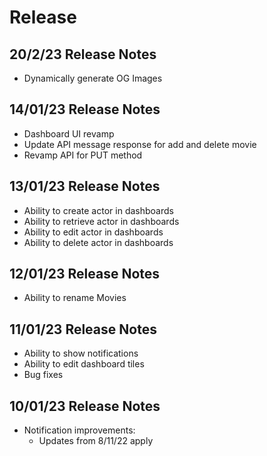 # Release

## 20/2/23 Release Notes
- Dynamically generate OG Images

## 14/01/23 Release Notes
- Dashboard UI revamp
- Update API message response for add and delete movie
- Revamp API for PUT method

## 13/01/23 Release Notes
- Ability to create actor in dashboards
- Ability to retrieve actor in dashboards
- Ability to edit actor in dashboards
- Ability to delete actor in dashboards

## 12/01/23 Release Notes
- Ability to rename Movies 

## 11/01/23 Release Notes
- Ability to show notifications
- Ability to edit dashboard tiles
- Bug fixes

## 10/01/23 Release Notes

- Notification improvements:
  - Updates from 8/11/22 apply